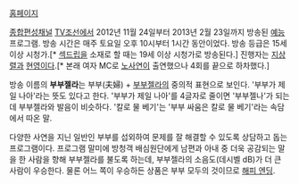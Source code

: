 [http://tv.chosun.com/enter/vuvuzela/main/main.html 홈페이지]

[[종합편성채널]] [[TV조선]]에서 2012년 11월 24일부터 2013년 2월 23일까지 방송된 [[예능]] 프로그램. 방송 시간은 매주 토요일 오후 10시부터 1시간 동안이었다. 방송 등급은 15세 이상 시청가.[* [[섹드립]]을 소재로 할 때는 19세 이상 시청가로 방송된다.] 진행자는 [[지상렬]]과 [[현영]]이다.[* 본래 여자 MC로 [[노사연]]이 출연했으나 4회를 끝으로 하차했다.]

방송 이름의 '''부부젤라'''는 부부(夫婦) + [[부부젤라]]의 중의적 표현으로 보인다. '부부가 제일 나아'라는 뜻도 있다고 한다. '부부가 제일 나아'를 4글자로 줄이면 '부부젤나'가 되는데 부부젤라와 발음이 비슷하다. '칼로 물 베기'는 '부부 싸움은 칼로 물 베기'라는 속담에서 따온 말.

다양한 사연을 지닌 일반인 부부를 섭외하여 문제를 잘 해결할 수 있도록 상담하고 돕는 프로그램이다. 프로그램 말미에 방청객 배심원단에게 남편과 아내 중 더욱 공감되는 말을 한 사람을 향해 부부젤라를 불도록 하는데, 부부젤라의 소음도(데시벨 dB)가 더 큰 사람이 우승한다. 물론 어느 쪽이 우승하든 상품은 부부 모두의 것이므로 [[해피 엔딩]].
